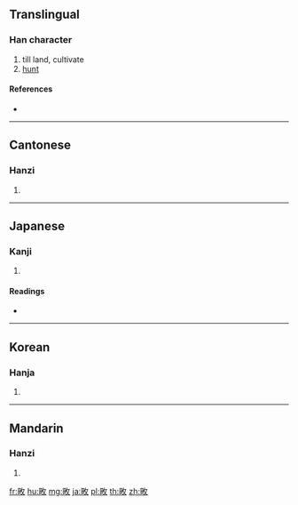 {{character info/new}}
==Translingual==

===Han character===
{{Han char|rn=102|rad=田|as=04|sn=9|four=68040|canj=WOK|ids=⿰田攵}}

# till land, cultivate
# [[hunt]]

====References====
* {{Han ref|kx=0760.170|dkj=21774|dj=1170.100|hdz=42533.090|uh=754B|ud=30027|bh=ACCB|bd=44235}}

----

==Cantonese==

===Hanzi===
{{yue-hanzi|jyut=tin4|y=tin4}}

# {{defn|lang=yue|sort=田04}}

----

==Japanese==

===Kanji===
{{ja-kanji|grade=|rs=田04}}

# {{defn|lang=ja|sort=田04}}

====Readings====
* {{ja-readings|on=[[てん]] (ten), [[でん]] (den)|kun=[[かり]] (kari)|nanori=}}

----

==Korean==

===Hanja===
{{ko-hanja|hangeul=전|eumhun=|rv=jeon|mr=chŏn|y=cen}}

# {{defn|lang=ko|sort=田04}}

----

==Mandarin==

===Hanzi===
{{cmn-hanzi|pin=[[tián]] ([[tian2]])|wg=t'ien<sup>2</sup>}}

# {{defn|lang=cmn|sort=田04}}

[[fr:畋]]
[[hu:畋]]
[[mg:畋]]
[[ja:畋]]
[[pl:畋]]
[[th:畋]]
[[zh:畋]]